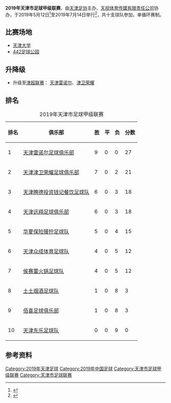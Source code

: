 {{Infobox football league season
|competition= [[天津市足球甲级联赛|天津市足球甲级联赛]]
|season= 2019
|dates= 5月12日 - 7月14日
|num_season= 10
|title holder= 
|result th= 
|winners= [[天津雷诺尔足球俱乐部|天津雷诺尔]]
|relegated= 
|continentalcup1= [[2020年天津市足球超级联赛|津超联赛]]
|continentalcup1 qualifiers= [[天津雷诺尔足球俱乐部|天津雷诺尔]]<br/>[[天津津卫荣耀足球俱乐部|津卫荣耀]]
|matches= 
|total goals= 
|league topscorer= 范磊（[[天津雷诺尔足球俱乐部|天津雷诺尔]]）<br/>（5球）
|biggest home win= 
|biggest away win= 
|highest scoring= 
|longest wins= [[天津雷诺尔足球俱乐部|天津雷诺尔]]<br>(9场)
|longest unbeaten= [[天津雷诺尔足球俱乐部|天津雷诺尔]]<br>(9场)
|longest winless= [[天津东乐足球队|天津东乐]]<br>(9场)
|longest losses= [[天津东乐足球队|天津东乐]]<br>(9场)
|highest attendance= 
|lowest attendance= 
|average attendance= 
|prevseason=[[2018年天津市业余足球甲级联赛|2018]]
|nextseason=[[2020年天津市足球甲级联赛|2020]]
|updated= 
}}
'''2019年天津市足球甲级联赛'''，由[[天津足协|天津足协]]主办、[[天视体育传媒有限责任公司|天视体育传媒有限责任公司]]协办，于2019年5月12日<ref>{{cite web |author1=张泽伟 |title=《天津大力推动发展“人民足球”》 |url=https://baijiahao.baidu.com/s?id=1639112352617173178&wfr=spider&for=pc |website=新华网客户端百家号 |accessdate=2019-07-15 |archive-date=2020-07-06 |archive-url=https://web.archive.org/web/20200706144435/https://baijiahao.baidu.com/s?id=1639112352617173178&wfr=spider&for=pc |dead-url=no }}</ref>至2019年7月14日举行<ref>{{cite web |author1=申炜 |author2=王健 |title=《“我爱足球”天津市足球联赛闭幕》 |url=https://m.weibo.cn/3546332963/4394305361452728 |website=天津日报微博 |accessdate=2019-07-15}}</ref>，共十支球队参加，单循环赛制。
== 比赛场地 ==
* [[天津大学|天津大学]]
* [[442足球公园|442足球公园]]

== 升降级 ==
* 升级至[[2020年天津市足球超级联赛|津超联赛]]： [[天津雷诺尔足球俱乐部|天津雷诺尔]]、[[天津津卫荣耀足球俱乐部|津卫荣耀]]

== 排名 ==
{| class="wikitable"
|+ 2019年天津市足球甲级联赛
|-
! 排名 !! 俱乐部 !! 胜 !! 平 !! 负 !! 分数
|-bgcolor=#90EE90
| 1 || [[天津雷诺尔足球俱乐部|天津雷诺尔足球俱乐部]] || 9 || 0 || 0 || 27
|-bgcolor=#90EE90
| 2 || [[天津津卫荣耀足球俱乐部|天津津卫荣耀足球俱乐部]] || 7 || 0 || 2 || 21
|-
| 3 || [[天津腾德投资钱记餐饮足球队|天津腾德投资钱记餐饮足球队]] || 6 || 0 || 3 || 18
|-
| 4 || [[天津远翔足球俱乐部|天津远翔足球俱乐部]] || 6 || 0 || 3 || 18
|-
| 5 || [[天津獌狞足球俱乐部|华夏保险獌狞足球队]] || 5 || 0 || 4 || 15
|-
| 6 || [[天津众成体育足球队|天津众成体育足球队]] || 4 || 0 || 5 || 12
|-
| 7 || [[侯赛蕾火锅足球队|侯赛蕾火锅足球队]] || 4 || 0 || 5 || 12
|-
| 8 || [[土土烟酒足球队|土土烟酒足球队]] || 1 || 0 || 8 || 3
|-bgcolor=#FFCCCC
| 9 || [[佰喜足球俱乐部|佰喜足球俱乐部]] || 1 || 0 || 8 || 3
|-bgcolor=#FFCCCC
| 10 || [[天津东乐足球队|天津东乐足球队]] || 0 || 0 || 9 || 0
|}

==参考资料==
{{reflist}}
[[Category:2019年天津足球|Category:2019年天津足球]]
[[Category:2019年中国足球|Category:2019年中国足球]]
[[Category:天津市足球甲级联赛|Category:天津市足球甲级联赛]]
[[Category:天津市足球联赛|Category:天津市足球联赛]]